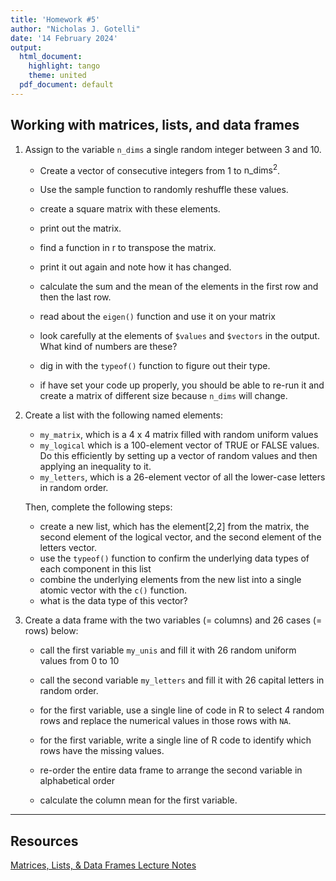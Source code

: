 ```yaml
---
title: 'Homework #5'
author: "Nicholas J. Gotelli"
date: '14 February 2024'
output:
  html_document:
    highlight: tango
    theme: united
  pdf_document: default
---
```


## Working with matrices, lists, and data frames

1. Assign to the variable `n_dims` a single random integer between 3 and 10.

    - Create a vector of consecutive integers from 1 to $\mbox{n_dims}^2$.

    - Use the sample function to randomly reshuffle these values.

    - create a square matrix with these elements.

    - print out the matrix.

    - find a function in r to transpose the matrix.

    - print it out again and note how it has changed.

    - calculate the sum and the mean of the elements in the first row and then the last row.

    - read about the `eigen()` function and use it on your matrix

    - look carefully at the elements of `$values` and `$vectors` in the output. What kind of numbers are these?

    - dig in with the `typeof()` function to figure out their type.

    - if have set your code up properly, you should be able to re-run it and create a matrix of different size because `n_dims` will change.

2. Create a list with the following named elements:
    - `my_matrix`, which is a 4 x 4 matrix filled with random uniform values
    - `my_logical` which is a 100-element vector of TRUE or FALSE values. Do this efficiently by setting up a vector of random values and then applying an inequality to it.
    - `my_letters`, which is a 26-element vector of all the lower-case letters in random order.  
      
    Then, complete the following steps:
    
    - create a new list, which has the element[2,2] from the matrix, the second element of the logical vector, and the second element of the letters vector.
    - use the `typeof()` function to confirm the underlying data types of each component in this list
    - combine the underlying elements from the new list into a single atomic vector with the `c()` function.
    - what is the data type of this vector?

3. Create a data frame with the two variables (= columns) and 26 cases (= rows) below:

    - call the first variable `my_unis` and fill it with 26 random uniform values from 0 to 10

    - call the second variable `my_letters` and fill it with 26 capital letters in random order.

    - for the first variable, use a single line of code in R to select 4 random rows and replace the numerical values in those rows with `NA`.

    - for the first variable, write a single line of R code to identify which rows have the missing values.
    - re-order the entire data frame to arrange the second variable in alphabetical order

    - calculate the column mean for the first variable.



---------
## Resources
[Matrices, Lists, & Data Frames Lecture Notes](https://gotellilab.github.io/Bio381/Lectures/Lecture09_S2021.html)

